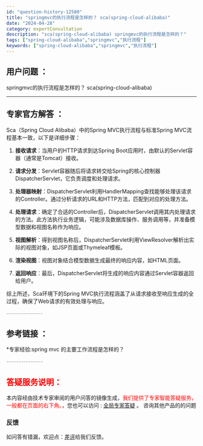 ```yaml
---
id: "question-history-12580"
title: "springmvc的执行流程是怎样的？ sca(spring-cloud-alibaba)"
date: "2024-04-28"
category: expertConsultation
description: "sca(spring-cloud-alibaba) springmvc的执行流程是怎样的？"
tags: ["spring-cloud-alibaba","springmvc","执行流程"]
keywords: ["spring-cloud-alibaba","springmvc","执行流程"]
---
```


## 用户问题 ： 
 springmvc的执行流程是怎样的？ sca(spring-cloud-alibaba) 

---------------
## 专家官方解答 ：

Sca（Spring Cloud Alibaba）中的Spring MVC执行流程与标准Spring MVC流程基本一致，以下是详细步骤：

1. **接收请求**：当用户的HTTP请求到达Spring Boot应用时，由默认的Servlet容器（通常是Tomcat）接收。

2. **请求分发**：Servlet容器随后将请求转交给Spring的核心控制器DispatcherServlet，它负责调度和处理请求。

3. **处理器映射**：DispatcherServlet利用HandlerMapping查找能够处理该请求的Controller。通过分析请求的URL和HTTP方法，匹配到对应的处理方法。

4. **处理请求**：确定了合适的Controller后，DispatcherServlet调用其内处理请求的方法。此方法执行业务逻辑，可能涉及数据库操作、服务调用等，并准备模型数据和视图名称作为响应。

5. **视图解析**：得到视图名称后，DispatcherServlet利用ViewResolver解析出实际的视图对象，如JSP页面或Thymeleaf模板。

6. **渲染视图**：视图对象结合模型数据生成最终的响应内容，如HTML页面。

7. **返回响应**：最后，DispatcherServlet将生成的响应内容通过Servlet容器返回给用户。

综上所述，Sca环境下的Spring MVC执行流程涵盖了从请求接收至响应生成的全过程，确保了Web请求的有效处理与响应。


<font color="#949494">---------------</font> 


## 参考链接 ：

*专家经验:spring mvc 的主要工作流程是怎样的？ 


 <font color="#949494">---------------</font> 
 


## <font color="#FF0000">答疑服务说明：</font> 

本内容经由技术专家审阅的用户问答的镜像生成，<font color="#FF0000">我们提供了专家智能答疑服务，一般都在页面的右下角。</font>，您也可以访问 : [全局专家答疑](https://opensource.alibaba.com/chatBot) 。 咨询其他产品的的问题

### 反馈
如问答有错漏，欢迎点：[差评](https://ai.nacos.io/user/feedbackByEnhancerGradePOJOID?enhancerGradePOJOId=12673)给我们反馈。
